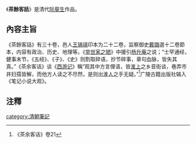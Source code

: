 《'''茶餘客話'''》是清代[[阮葵生|阮葵生]]作品。

==內容主旨==
《茶餘客話》有三十卷，邑人[[王锡祺|王锡祺]]印本为二十二卷，监察御史[[戴璐|戴璐]]選十二卷節本，内容有政治、历史、地理等。《[[举世家之陋|举世家之陋]]》中援引[[杨升庵|杨升庵]]之说；“士罕通经，健事末节，《五经》、《子》、《史》则割取碎语，抄节碎事，章句血脉，皆失其真。”《茶余客话》谈《[[西游记|西游记]]》稱“观其中方言俚语，皆[[淮安市|淮上]]之乡音街谈，巷弄市井妇孺皆解，而他方人读之不尽然，是则出[[淮安市|淮人]]之手无疑。”<ref>《茶余客话》卷21</ref>广陵古籍出版社辑入《笔记小说大观》。

== 注釋 ==
{{reflist}}

[[category:清朝筆記|category:清朝筆記]]